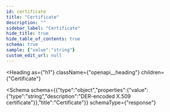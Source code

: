 ```yaml
---
id: certificate
title: "Certificate"
description: ""
sidebar_label: "Certificate"
hide_title: true
hide_table_of_contents: true
schema: true
sample: {"value":"string"}
custom_edit_url: null
---
```



<Heading
  as={"h1"}
  className={"openapi__heading"}
  children={"Certificate"}
>
</Heading>





<Schema
  schema={{"type":"object","properties":{"value":{"type":"string","description":"DER-encoded X.509 certificate"}},"title":"Certificate"}}
  schemaType={"response"}
>
  
</Schema>
            